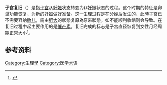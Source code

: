 '''子宫复旧'''（{{lang-en|involution of uterus}}）是指[[子宫|子宫]]从[[妊娠|妊娠]]状态转变为非妊娠状态的过程。这个时期的特征是卵巢功能恢复，为新的妊娠做好准备。这一生理过程是在[[出生|分娩]]后发生的，此時子宫已不需要容纳[[胎儿|胎儿]]，需由[[肥大|肥大]]的狀態复原為原來狀態。如不能顺利收缩则会导致{{le|子宫复旧不全|Subinvolution}}。在复旧过程中起主要作用的是[[催产素|催产素]]。复旧完成的标志是子宫直径恢复到女性月经周期正常大小<ref>{{cite journal|title=Uterine involution and progesterone level during the postpartum period in Barbary ewes in north Libya|author=Medan MS, El-Daek T|journal=Open Vet J|issue=1|year=2015|volume=5|pages=18–22|pmc=4629562|pmid=26623357}}</ref>。

== 参考资料 ==
<references />

[[Category:生理學|Category:生理學]]
[[Category:医学术语|Category:医学术语]]
{{med-stub}}